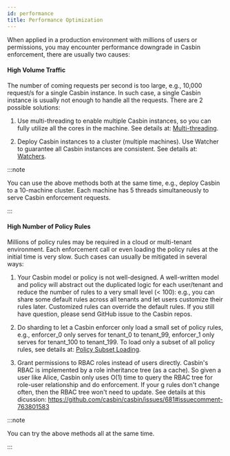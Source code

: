 ```yaml
---
id: performance
title: Performance Optimization
---
```


When applied in a production environment with millions of users or permissions, you may encounter performance downgrade in Casbin enforcement, there are usually two causes:

#### High Volume Traffic

The number of coming requests per second is too large, e.g., 10,000 request/s for a single Casbin instance. In such case, a single Casbin instance is usually not enough to handle all the requests. There are 2 possible solutions:

1. Use multi-threading to enable multiple Casbin instances, so you can fully utilize all the cores in the machine. See details at: [Multi-threading](/docs/multi-threading).

2. Deploy Casbin instances to a cluster (multiple machines). Use Watcher to guarantee all Casbin instances are consistent. See details at: [Watchers](/docs/watchers).

:::note

You can use the above methods both at the same time, e.g., deploy Casbin to a 10-machine cluster. Each machine has 5 threads simultaneously to serve Casbin enforcement requests.

:::

#### High Number of Policy Rules

Millions of policy rules may be required in a cloud or multi-tenant environment. Each enforcement call or even loading the policy rules at the initial time is very slow. Such cases can usually be mitigated in several ways:

1. Your Casbin model or policy is not well-designed. A well-written model and policy will abstract out the duplicated logic for each user/tenant and reduce the number of rules to a very small level (< 100): e.g., you can share some default rules across all tenants and let users customize their rules later. Customized rules can override the default rules. If you still have question, please send GitHub issue to the Casbin repos.

2. Do sharding to let a Casbin enforcer only load a small set of policy rules, e.g., enforcer_0 only serves for tenant_0 to tenant_99, enforcer_1 only serves for tenant_100 to tenant_199. To load only a subset of all policy rules, see details at: [Policy Subset Loading](/docs/policy-subset-loading).

3. Grant permissions to RBAC roles instead of users directly. Casbin's RBAC is implemented by a role inheritance tree (as a cache). So given a user like Alice, Casbin only uses O(1) time to query the RBAC tree for role-user relationship and do enforcement. If your g rules don't change often, then the RBAC tree won't need to update. See details at this dicussion: https://github.com/casbin/casbin/issues/681#issuecomment-763801583

:::note

You can try the above methods all at the same time.

:::
